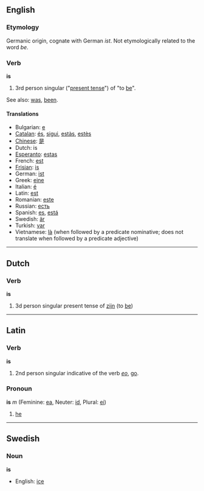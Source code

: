 ==English==
=== Etymology ===
Germanic origin, cognate with German ''ist''.  Not etymologically related to the word ''be''.

=== Verb ===
'''is'''

#3rd person singular ("[[present tense]]") of "to [[be]]".

See also: [[was]], [[been]].

====Translations====
*Bulgarian: [[е]]
*[[Catalan]]: [[és]], [[sigui]], [[estàs]], [[estès]]
*[[Chinese]]: [[是]]
*Dutch: is
*[[Esperanto]]: [[estas]]
*French: [[est]]
*[[Frisian]]: [[is]]
*German: [[ist]]
*Greek: [[eine]]
*Italian: [[é]]
*Latin: [[est]]
*Romanian: [[este]]
*Russian: [[есть]]
*Spanish: [[es]], [[está]]
*Swedish: [[är]]
*Turkish: [[var]]
*Vietnamese: [[là#Vietnamese|là]] (when followed by a predicate nominative; does not translate when followed by a predicate adjective)

----

==Dutch==
===Verb===
'''is'''

#3d person singular present tense of [[zijn]] (to [[be]])

----
==Latin==
=== Verb ===
'''is'''

#2nd person singular indicative of the verb ''[[eo]]'', [[go]].

=== Pronoun ===
'''is''' ''m'' (Feminine: [[ea]], Neuter: [[id]], Plural: [[ei]])

#[[he]]

----
==Swedish==
===Noun===
'''is'''

*English: [[ice]]